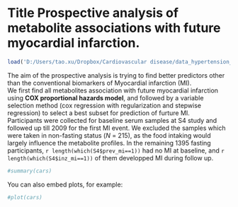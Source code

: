 Title Prospective analysis of metabolite associations with future myocardial infarction.
========================================================
```r
load('D:/Users/tao.xu/Dropbox/Cardiovascular disease/data_hypertension_2.RData')
```


The aim of the prospective analysis is trying to find better predictors other than the conventional biomarkers of Myocardial infarction (MI).  
We first find all metabolites association with future myocardial infarction using __COX proportional hazards model__, and followed by a variable selection method (cox regression with regularization and stepwise regression) to select a best subset for prediction of furture MI.  
Participants were collected for baseline serum samples at S4 study and followed up till 2009 for the first MI event. We excluded the samples which were taken in non-fasting status (_N_ = 215), as the food intaking would largely influence the metabolite profiles. In the remaining 1395 fasting participants, `r length(which(S4$prev_mi==1))` had no MI at baseline, and `r length(which(S4$inz_mi==1))` of them developped MI during follow up.

```r
#summary(cars)
```

You can also embed plots, for example:

```r
#plot(cars)
```

